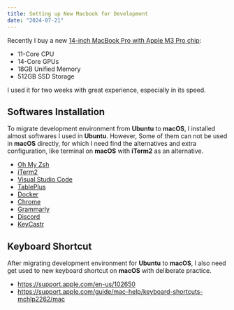 ```yaml
---
title: Setting up New Macbook for Development
date: "2024-07-21"
---
```


Recently I buy a new [14-inch MacBook Pro with Apple M3 Pro chip](https://www.apple.com/shop/buy-mac/macbook-pro/14-inch-m3-pro):

- 11-Core CPU
- 14-Core GPUs
- 18GB Unified Memory
- 512GB SSD Storage

I used it for two weeks with great experience, especially in its speed.

## Softwares Installation

To migrate development environment from **Ubuntu** to **macOS**, I installed almost softwares I used in **Ubuntu**. However,
Some of them can not be used in **macOS** directly, for which I need find the alternatives and extra configuration, like terminal on **macOS** with **iTerm2** as an alternative.

- [Oh My Zsh](https://ohmyz.sh/)
- [iTerm2](https://iterm2.com/)
- [Visual Studio Code](https://code.visualstudio.com/)
- [TablePlus](https://tableplus.com/)
- [Docker](https://www.docker.com/)
- [Chrome](https://www.google.com/chrome/browser-tools/)
- [Grammarly](https://www.grammarly.com/)
- [Discord](https://discord.com/download)
- [KeyCastr](https://github.com/keycastr/keycastr)

## Keyboard Shortcut

After migrating development environment for **Ubuntu** to **macOS**, I also need get used to new keyboard shortcut on **macOS** with deliberate practice.

- https://support.apple.com/en-us/102650
- https://support.apple.com/guide/mac-help/keyboard-shortcuts-mchlp2262/mac
